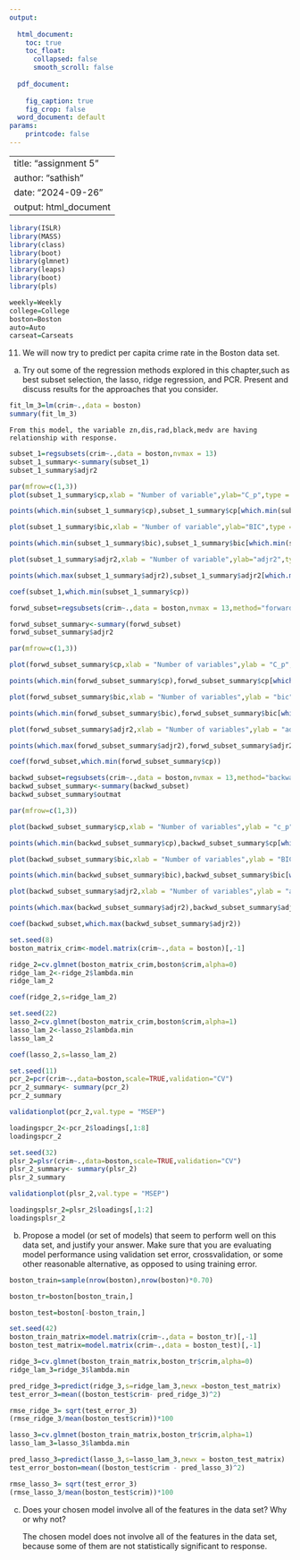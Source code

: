 ---
output:
  
  html_document:
    toc: true
    toc_float:
      collapsed: false
      smooth_scroll: false
        
  pdf_document:
    
    fig_caption: true
    fig_crop: false
  word_document: default
params:
    printcode: false
---
---
title: "assignment 5"
author: "sathish"
date: "2024-09-26"
output: html_document
---

```{r}
library(ISLR)
library(MASS)
library(class)
library(boot)
library(glmnet)
library(leaps)
library(boot)
library(pls)
```

```{r}
weekly=Weekly
college=College
boston=Boston
auto=Auto
carseat=Carseats
```


11) We will now try to predict per capita crime rate in the Boston data set.

a) Try out some of the regression methods explored in this chapter,such as best subset selection, the lasso, ridge regression, and PCR. Present and discuss results for the approaches that you consider.

```{r}
fit_lm_3=lm(crim~.,data = boston)
summary(fit_lm_3)
```
    From this model, the variable zn,dis,rad,black,medv are having relationship with response.

```{r}
subset_1=regsubsets(crim~.,data = boston,nvmax = 13)
subset_1_summary<-summary(subset_1)
subset_1_summary$adjr2
```
```{r}
par(mfrow=c(1,3))
plot(subset_1_summary$cp,xlab = "Number of variable",ylab="C_p",type = "l")

points(which.min(subset_1_summary$cp),subset_1_summary$cp[which.min(subset_1_summary$cp)],col="blue",cex=3,pch=20)

plot(subset_1_summary$bic,xlab = "Number of variable",ylab="BIC",type = "l")

points(which.min(subset_1_summary$bic),subset_1_summary$bic[which.min(subset_1_summary$bic)],col="blue",cex=3,pch=20)

plot(subset_1_summary$adjr2,xlab = "Number of variable",ylab="adjr2",type = "l")

points(which.max(subset_1_summary$adjr2),subset_1_summary$adjr2[which.max(subset_1_summary$adjr2)],col="blue",cex=3,pch=20)
```
```{r}
coef(subset_1,which.min(subset_1_summary$cp))
```
```{r}
forwd_subset=regsubsets(crim~.,data = boston,nvmax = 13,method="forward")

forwd_subset_summary<-summary(forwd_subset)
forwd_subset_summary$adjr2
```
```{r}
par(mfrow=c(1,3))

plot(forwd_subset_summary$cp,xlab = "Number of variables",ylab = "C_p",type = "l")

points(which.min(forwd_subset_summary$cp),forwd_subset_summary$cp[which.min(forwd_subset_summary$cp)],col="red",cex=2,pch=20)

plot(forwd_subset_summary$bic,xlab = "Number of variables",ylab = "bic",type = "l")

points(which.min(forwd_subset_summary$bic),forwd_subset_summary$bic[which.min(forwd_subset_summary$bic)],col="red",cex=2,pch=20)

plot(forwd_subset_summary$adjr2,xlab = "Number of variables",ylab = "adjr2",type = "l")

points(which.max(forwd_subset_summary$adjr2),forwd_subset_summary$adjr2[which.max(forwd_subset_summary$adjr2)],col="red",cex=2,pch=20)
```
```{r}
coef(forwd_subset,which.min(forwd_subset_summary$cp))
```
```{r}
backwd_subset=regsubsets(crim~.,data = boston,nvmax = 13,method="backward")
backwd_subset_summary<-summary(backwd_subset)
backwd_subset_summary$outmat
```
```{r}
par(mfrow=c(1,3))

plot(backwd_subset_summary$cp,xlab = "Number of variables",ylab = "c_p",type = "l")

points(which.min(backwd_subset_summary$cp),backwd_subset_summary$cp[which.min(backwd_subset_summary$cp)],col="green",cex=3,pch=20)

plot(backwd_subset_summary$bic,xlab = "Number of variables",ylab = "BIC",type = "l")

points(which.min(backwd_subset_summary$bic),backwd_subset_summary$bic[which.min(backwd_subset_summary$bic)],col="green",cex=3,pch=20)

plot(backwd_subset_summary$adjr2,xlab = "Number of variables",ylab = "adjr2",type = "l")

points(which.max(backwd_subset_summary$adjr2),backwd_subset_summary$adjr2[which.max(backwd_subset_summary$adjr2)],col="green",cex=3,pch=20)
```
```{r}
coef(backwd_subset,which.max(backwd_subset_summary$adjr2))
```
```{r}
set.seed(8)
boston_matrix_crim<-model.matrix(crim~.,data = boston)[,-1]
```

```{r}
ridge_2=cv.glmnet(boston_matrix_crim,boston$crim,alpha=0)
ridge_lam_2<-ridge_2$lambda.min
ridge_lam_2
```
```{r}
coef(ridge_2,s=ridge_lam_2)
```
```{r}
set.seed(22)
lasso_2=cv.glmnet(boston_matrix_crim,boston$crim,alpha=1)
lasso_lam_2<-lasso_2$lambda.min
lasso_lam_2
```
```{r}
coef(lasso_2,s=lasso_lam_2)
```
```{r}
set.seed(11)
pcr_2=pcr(crim~.,data=boston,scale=TRUE,validation="CV")
pcr_2_summary<- summary(pcr_2)
pcr_2_summary
```
```{r}
validationplot(pcr_2,val.type = "MSEP")
```
```{r}
loadingspcr_2<-pcr_2$loadings[,1:8]
loadingspcr_2
```
```{r}
set.seed(32)
plsr_2=plsr(crim~.,data=boston,scale=TRUE,validation="CV")
plsr_2_summary<- summary(plsr_2)
plsr_2_summary
```

```{r}
validationplot(plsr_2,val.type = "MSEP")
```
```{r}
loadingsplsr_2=plsr_2$loadings[,1:2]
loadingsplsr_2
```
b) Propose a model (or set of models) that seem to perform well on this data set, and justify your answer. Make sure that you are
evaluating model performance using validation set error, crossvalidation, or some other reasonable alternative, as opposed to
using training error.

```{r}
boston_train=sample(nrow(boston),nrow(boston)*0.70)
```

```{r}
boston_tr=boston[boston_train,]
```
```{r}
boston_test=boston[-boston_train,]
```

```{r}
set.seed(42)
boston_train_matrix=model.matrix(crim~.,data = boston_tr)[,-1]
boston_test_matrix=model.matrix(crim~.,data = boston_test)[,-1]
```

```{r}
ridge_3=cv.glmnet(boston_train_matrix,boston_tr$crim,alpha=0)
ridge_lam_3=ridge_3$lambda.min
```

```{r}
pred_ridge_3=predict(ridge_3,s=ridge_lam_3,newx =boston_test_matrix)
test_error_3=mean((boston_test$crim- pred_ridge_3)^2)
```
```{r}
rmse_ridge_3= sqrt(test_error_3)
(rmse_ridge_3/mean(boston_test$crim))*100
```
```{r}
lasso_3=cv.glmnet(boston_train_matrix,boston_tr$crim,alpha=1)
lasso_lam_3=lasso_3$lambda.min
```
```{r}
pred_lasso_3=predict(lasso_3,s=lasso_lam_3,newx = boston_test_matrix)
test_error_boston=mean((boston_test$crim - pred_lasso_3)^2)
```
```{r}
rmse_lasso_3= sqrt(test_error_3)
(rmse_lasso_3/mean(boston_test$crim))*100
```
c) Does your chosen model involve all of the features in the data set? Why or why not?
  
    The chosen model does not involve all of the features in the data set, because some of them are not statistically significant to response.

